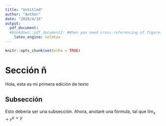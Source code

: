 ```yaml
---
title: "Untitled"
author: "Author"
date: "2020/4/16"
output:
  pdf_document:
  #bookdown::pdf_document2: #When you need cross-referencing of figures and tabular
    latex_engine: xelatex
---
```



```r
knitr::opts_chunk$set(echo = TRUE)
```

# Sección ñ

Hola, esta es mi primera edición de texto

## Subsección

Esto debería ser una subsección.
Ahora, anotaré una fórmula, tal que $\lim_{x \rightarrow y} x = y$
